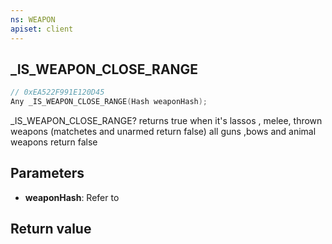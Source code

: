 ```yaml
---
ns: WEAPON
apiset: client
---
```

## _IS_WEAPON_CLOSE_RANGE

```c
// 0xEA522F991E120D45
Any _IS_WEAPON_CLOSE_RANGE(Hash weaponHash);
```

_IS_WEAPON_CLOSE_RANGE?
returns true when it's lassos , melee, thrown weapons (matchetes and unarmed return false)
all guns ,bows and animal weapons return false

## Parameters
* **weaponHash**: Refer to <EmbeddedEnum type="eWeaponHash" />

## Return value
